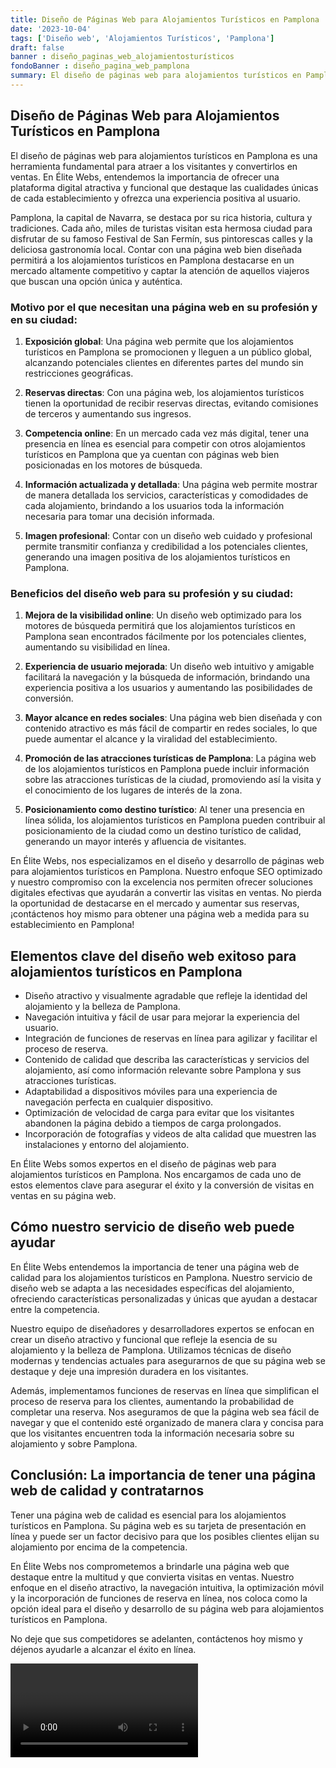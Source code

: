 ```yaml
---
title: Diseño de Páginas Web para Alojamientos Turísticos en Pamplona
date: '2023-10-04'
tags: ['Diseño web', 'Alojamientos Turísticos', 'Pamplona']
draft: false
banner : diseño_paginas_web_alojamientosturísticos
fondoBanner : diseño_pagina_web_pamplona
summary: El diseño de páginas web para alojamientos turísticos en Pamplona es una herramienta fundamental para atraer a los visitantes y convertirlos en ventas. En Élite Webs, entendemos la importancia de ofrecer una plataforma digital atractiva y funcional que destaque las cualidades únicas de cada establecimiento y ofrezca una experiencia positiva al usuario.
---
```


## Diseño de Páginas Web para Alojamientos Turísticos en Pamplona

El diseño de páginas web para alojamientos turísticos en Pamplona es una herramienta fundamental para atraer a los visitantes y convertirlos en ventas. En Élite Webs, entendemos la importancia de ofrecer una plataforma digital atractiva y funcional que destaque las cualidades únicas de cada establecimiento y ofrezca una experiencia positiva al usuario.

Pamplona, la capital de Navarra, se destaca por su rica historia, cultura y tradiciones. Cada año, miles de turistas visitan esta hermosa ciudad para disfrutar de su famoso Festival de San Fermín, sus pintorescas calles y la deliciosa gastronomía local. Contar con una página web bien diseñada permitirá a los alojamientos turísticos en Pamplona destacarse en un mercado altamente competitivo y captar la atención de aquellos viajeros que buscan una opción única y auténtica.

### Motivo por el que necesitan una página web en su profesión y en su ciudad:

1. **Exposición global**: Una página web permite que los alojamientos turísticos en Pamplona se promocionen y lleguen a un público global, alcanzando potenciales clientes en diferentes partes del mundo sin restricciones geográficas.

2. **Reservas directas**: Con una página web, los alojamientos turísticos tienen la oportunidad de recibir reservas directas, evitando comisiones de terceros y aumentando sus ingresos.

3. **Competencia online**: En un mercado cada vez más digital, tener una presencia en línea es esencial para competir con otros alojamientos turísticos en Pamplona que ya cuentan con páginas web bien posicionadas en los motores de búsqueda.

4. **Información actualizada y detallada**: Una página web permite mostrar de manera detallada los servicios, características y comodidades de cada alojamiento, brindando a los usuarios toda la información necesaria para tomar una decisión informada.

5. **Imagen profesional**: Contar con un diseño web cuidado y profesional permite transmitir confianza y credibilidad a los potenciales clientes, generando una imagen positiva de los alojamientos turísticos en Pamplona.

### Beneficios del diseño web para su profesión y su ciudad:

1. **Mejora de la visibilidad online**: Un diseño web optimizado para los motores de búsqueda permitirá que los alojamientos turísticos en Pamplona sean encontrados fácilmente por los potenciales clientes, aumentando su visibilidad en línea.

2. **Experiencia de usuario mejorada**: Un diseño web intuitivo y amigable facilitará la navegación y la búsqueda de información, brindando una experiencia positiva a los usuarios y aumentando las posibilidades de conversión.

3. **Mayor alcance en redes sociales**: Una página web bien diseñada y con contenido atractivo es más fácil de compartir en redes sociales, lo que puede aumentar el alcance y la viralidad del establecimiento.

4. **Promoción de las atracciones turísticas de Pamplona**: La página web de los alojamientos turísticos en Pamplona puede incluir información sobre las atracciones turísticas de la ciudad, promoviendo así la visita y el conocimiento de los lugares de interés de la zona.

5. **Posicionamiento como destino turístico**: Al tener una presencia en línea sólida, los alojamientos turísticos en Pamplona pueden contribuir al posicionamiento de la ciudad como un destino turístico de calidad, generando un mayor interés y afluencia de visitantes.

En Élite Webs, nos especializamos en el diseño y desarrollo de páginas web para alojamientos turísticos en Pamplona. Nuestro enfoque SEO optimizado y nuestro compromiso con la excelencia nos permiten ofrecer soluciones digitales efectivas que ayudarán a convertir las visitas en ventas. No pierda la oportunidad de destacarse en el mercado y aumentar sus reservas, ¡contáctenos hoy mismo para obtener una página web a medida para su establecimiento en Pamplona!

<GifSeo />

<Cta />

## Elementos clave del diseño web exitoso para alojamientos turísticos en Pamplona

- Diseño atractivo y visualmente agradable que refleje la identidad del alojamiento y la belleza de Pamplona.
- Navegación intuitiva y fácil de usar para mejorar la experiencia del usuario.
- Integración de funciones de reservas en línea para agilizar y facilitar el proceso de reserva.
- Contenido de calidad que describa las características y servicios del alojamiento, así como información relevante sobre Pamplona y sus atracciones turísticas.
- Adaptabilidad a dispositivos móviles para una experiencia de navegación perfecta en cualquier dispositivo.
- Optimización de velocidad de carga para evitar que los visitantes abandonen la página debido a tiempos de carga prolongados.
- Incorporación de fotografías y videos de alta calidad que muestren las instalaciones y entorno del alojamiento.

En Élite Webs somos expertos en el diseño de páginas web para alojamientos turísticos en Pamplona. Nos encargamos de cada uno de estos elementos clave para asegurar el éxito y la conversión de visitas en ventas en su página web.

## Cómo nuestro servicio de diseño web puede ayudar

En Élite Webs entendemos la importancia de tener una página web de calidad para los alojamientos turísticos en Pamplona. Nuestro servicio de diseño web se adapta a las necesidades específicas del alojamiento, ofreciendo características personalizadas y únicas que ayudan a destacar entre la competencia.

Nuestro equipo de diseñadores y desarrolladores expertos se enfocan en crear un diseño atractivo y funcional que refleje la esencia de su alojamiento y la belleza de Pamplona. Utilizamos técnicas de diseño modernas y tendencias actuales para asegurarnos de que su página web se destaque y deje una impresión duradera en los visitantes.

Además, implementamos funciones de reservas en línea que simplifican el proceso de reserva para los clientes, aumentando la probabilidad de completar una reserva. Nos aseguramos de que la página web sea fácil de navegar y que el contenido esté organizado de manera clara y concisa para que los visitantes encuentren toda la información necesaria sobre su alojamiento y sobre Pamplona.

## Conclusión: La importancia de tener una página web de calidad y contratarnos

Tener una página web de calidad es esencial para los alojamientos turísticos en Pamplona. Su página web es su tarjeta de presentación en línea y puede ser un factor decisivo para que los posibles clientes elijan su alojamiento por encima de la competencia.

En Élite Webs nos comprometemos a brindarle una página web que destaque entre la multitud y que convierta visitas en ventas. Nuestro enfoque en el diseño atractivo, la navegación intuitiva, la optimización móvil y la incorporación de funciones de reserva en línea, nos coloca como la opción ideal para el diseño y desarrollo de su página web para alojamientos turísticos en Pamplona.

No deje que sus competidores se adelanten, contáctenos hoy mismo y déjenos ayudarle a alcanzar el éxito en línea.

<Video />

<CtaBot job='Alojamientos Turísticos' city='Pamplona'/>

<Gmaps query='Pamplona+españa+maps' />